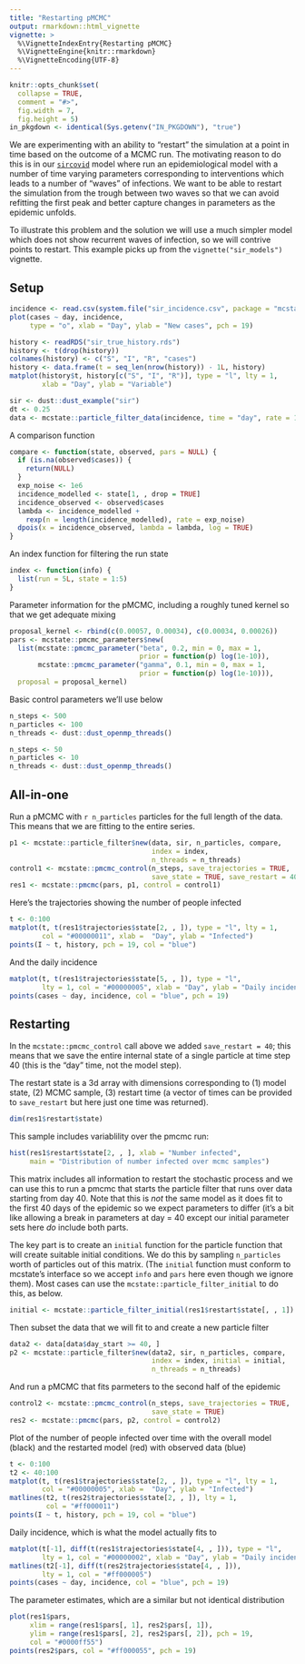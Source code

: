 ```yaml
---
title: "Restarting pMCMC"
output: rmarkdown::html_vignette
vignette: >
  %\VignetteIndexEntry{Restarting pMCMC}
  %\VignetteEngine{knitr::rmarkdown}
  %\VignetteEncoding{UTF-8}
---
```


```r
knitr::opts_chunk$set(
  collapse = TRUE,
  comment = "#>",
  fig.width = 7,
  fig.height = 5)
in_pkgdown <- identical(Sys.getenv("IN_PKGDOWN"), "true")
```

We are experimenting with an ability to "restart" the simulation at a point in time based on the outcome of a MCMC run. The motivating reason to do this is in our [`sircovid`](https://mrc-ide.github.io/sircovid/) model where run an epidemiological model with a number of time varying parameters corresponding to interventions which leads to a number of "waves" of infections. We want to be able to restart the simulation from the trough between two waves so that we can avoid refitting the first peak and better capture changes in parameters as the epidemic unfolds.

To illustrate this problem and the solution we will use a much simpler model which does not show recurrent waves of infection, so we will contrive points to restart.  This example picks up from the `vignette("sir_models")` vignette.

## Setup

```r
incidence <- read.csv(system.file("sir_incidence.csv", package = "mcstate"))
plot(cases ~ day, incidence,
     type = "o", xlab = "Day", ylab = "New cases", pch = 19)
```

```r
history <- readRDS("sir_true_history.rds")
history <- t(drop(history))
colnames(history) <- c("S", "I", "R", "cases")
history <- data.frame(t = seq_len(nrow(history)) - 1L, history)
matplot(history$t, history[c("S", "I", "R")], type = "l", lty = 1,
        xlab = "Day", ylab = "Variable")
```

```r
sir <- dust::dust_example("sir")
dt <- 0.25
data <- mcstate::particle_filter_data(incidence, time = "day", rate = 1 / dt)
```

A comparison function

```r
compare <- function(state, observed, pars = NULL) {
  if (is.na(observed$cases)) {
    return(NULL)
  }
  exp_noise <- 1e6
  incidence_modelled <- state[1, , drop = TRUE]
  incidence_observed <- observed$cases
  lambda <- incidence_modelled +
    rexp(n = length(incidence_modelled), rate = exp_noise)
  dpois(x = incidence_observed, lambda = lambda, log = TRUE)
}
```

An index function for filtering the run state

```r
index <- function(info) {
  list(run = 5L, state = 1:5)
}
```

Parameter information for the pMCMC, including a roughly tuned kernel so that we get adequate mixing

```r
proposal_kernel <- rbind(c(0.00057, 0.00034), c(0.00034, 0.00026))
pars <- mcstate::pmcmc_parameters$new(
  list(mcstate::pmcmc_parameter("beta", 0.2, min = 0, max = 1,
                                prior = function(p) log(1e-10)),
       mcstate::pmcmc_parameter("gamma", 0.1, min = 0, max = 1,
                                prior = function(p) log(1e-10))),
  proposal = proposal_kernel)
```

Basic control parameters we'll use below

```r
n_steps <- 500
n_particles <- 100
n_threads <- dust::dust_openmp_threads()
```

```r
n_steps <- 50
n_particles <- 10
n_threads <- dust::dust_openmp_threads()
```

## All-in-one

Run a pMCMC with `r n_particles` particles for the full length of the data. This means that we are fitting to the entire series.

```r
p1 <- mcstate::particle_filter$new(data, sir, n_particles, compare,
                                   index = index,
                                   n_threads = n_threads)
control1 <- mcstate::pmcmc_control(n_steps, save_trajectories = TRUE,
                                   save_state = TRUE, save_restart = 40)
res1 <- mcstate::pmcmc(pars, p1, control = control1)
```

Here's the trajectories showing the number of people infected

```r
t <- 0:100
matplot(t, t(res1$trajectories$state[2, , ]), type = "l", lty = 1,
        col = "#00000011", xlab =  "Day", ylab = "Infected")
points(I ~ t, history, pch = 19, col = "blue")
```

And the daily incidence

```r
matplot(t, t(res1$trajectories$state[5, , ]), type = "l",
        lty = 1, col = "#00000005", xlab = "Day", ylab = "Daily incidence")
points(cases ~ day, incidence, col = "blue", pch = 19)
```

## Restarting

In the `mcstate::pmcmc_control` call above we added `save_restart = 40`; this means that we save the entire internal state of a single particle at time step 40 (this is the "day" time, not the model step).

The restart state is a 3d array with dimensions corresponding to (1) model state, (2) MCMC sample, (3) restart time (a vector of times can be provided to `save_restart` but here just one time was returned).

```r
dim(res1$restart$state)
```

This sample includes variablility over the pmcmc run:

```r
hist(res1$restart$state[2, , ], xlab = "Number infected",
     main = "Distribution of number infected over mcmc samples")
```

This matrix includes all information to restart the stochastic process and we can use this to run a pmcmc that starts the particle filter that runs over data starting from day 40. Note that this is *not* the same model as it does fit to the first 40 days of the epidemic so we expect parameters to differ (it's a bit like allowing a break in parameters at day = 40 except our initial parameter sets here *do* include both parts.

The key part is to create an `initial` function for the particle function that will create suitable initial conditions. We do this by sampling `n_particles` worth of particles out of this matrix. (The `initial` function must conform to mcstate's interface so we accept `info` and `pars` here even though we ignore them).  Most cases can use the `mcstate::particle_filter_initial` to do this, as below.

```r
initial <- mcstate::particle_filter_initial(res1$restart$state[, , 1])
```

Then subset the data that we will fit to and create a new particle filter

```r
data2 <- data[data$day_start >= 40, ]
p2 <- mcstate::particle_filter$new(data2, sir, n_particles, compare,
                                   index = index, initial = initial,
                                   n_threads = n_threads)
```

And run a pMCMC that fits parmeters to the second half of the epidemic

```r
control2 <- mcstate::pmcmc_control(n_steps, save_trajectories = TRUE,
                                   save_state = TRUE)
res2 <- mcstate::pmcmc(pars, p2, control = control2)
```

Plot of the number of people infected over time with the overall model (black) and the restarted model (red) with observed data (blue)

```r
t <- 0:100
t2 <- 40:100
matplot(t, t(res1$trajectories$state[2, , ]), type = "l", lty = 1,
        col = "#00000005", xlab =  "Day", ylab = "Infected")
matlines(t2, t(res2$trajectories$state[2, , ]), lty = 1,
         col = "#ff000011")
points(I ~ t, history, pch = 19, col = "blue")
```

Daily incidence, which is what the model actually fits to

```r
matplot(t[-1], diff(t(res1$trajectories$state[4, , ])), type = "l",
        lty = 1, col = "#00000002", xlab = "Day", ylab = "Daily incidence")
matlines(t2[-1], diff(t(res2$trajectories$state[4, , ])),
        lty = 1, col = "#ff000005")
points(cases ~ day, incidence, col = "blue", pch = 19)
```

The parameter estimates, which are a similar but not identical distribution

```r
plot(res1$pars,
     xlim = range(res1$pars[, 1], res2$pars[, 1]),
     ylim = range(res1$pars[, 2], res2$pars[, 2]), pch = 19,
     col = "#0000ff55")
points(res2$pars, col = "#ff000055", pch = 19)
```
